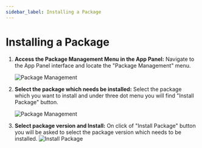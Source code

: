 ```yaml
---
sidebar_label: Installing a Package
---
```


# Installing a Package

1. **Access the Package Management Menu in the App Panel:**
   Navigate to the App Panel interface and locate the "Package Management" menu. 

    ![Package Management](/img/package_management.png)

2. **Select the package which needs be installed:**
   Select the package which you want to install and under three dot menu you will find "Install Package" button.

    ![Package Management](/img/install_package.png)

3. **Select package version and Install:**
   On click of "Install Package" button you will be asked to select the package version which needs to be installed.
    ![Install Package](/img/install_package_modal.png)
